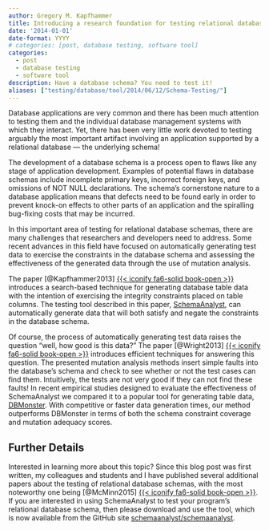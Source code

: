```yaml
---
author: Gregory M. Kapfhammer
title: Introducing a research foundation for testing relational database schemas
date: '2014-01-01'
date-format: YYYY
# categories: [post, database testing, software tool]
categories:
  - post
  - database testing
  - software tool
description: Have a database schema? You need to test it!
aliases: ["testing/database/tool/2014/06/12/Schema-Testing/"]
---
```


Database applications are very common and there has been much attention to
testing them and the individual database management systems with which they
interact. Yet, there has been very little work devoted to testing arguably the
most important artifact involving an application supported by a relational
database &mdash; the underlying schema!

The development of a database schema is a process open to flaws like any stage
of application development. Examples of potential flaws in database schemas
include incomplete primary keys, incorrect foreign keys, and omissions of NOT
NULL declarations. The schema's cornerstone nature to a database application
means that defects need to be found early in order to prevent knock-on effects
to other parts of an application and the spiralling bug-fixing costs that may be
incurred.

In this important area of testing for relational database schemas, there are
many challenges that researchers and developers need to address. Some recent
advances in this field have focused on automatically generating test data to
exercise the constraints in the database schema and assessing the effectiveness
of the generated data through the use of mutation analysis.

The paper [@Kapfhammer2013] [{{< iconify fa6-solid book-open
>}}](/research/papers/Kapfhammer2013/index.qmd) introduces a search-based
technique for generating database table data with the intention of exercising
the integrity constraints placed on table columns. The testing tool described
in this paper, <a href="http://schemaanalyst.org/">SchemaAnalyst</a>, can
automatically generate data that will both satisfy and negate the constraints
in the database schema. </p>

Of course, the process of automatically generating test data raises the
question "well, how good is this data?" The paper [@Wright2013] [{{< iconify
fa6-solid book-open
>}}](/research/papers/Wright2013/index.qmd) introduces efficient
techniques for answering this question. The presented mutation analysis methods
insert simple faults into the database's schema and check to see whether or not
the test cases can find them. Intuitively, the tests are not very good if they
can not find these faults! In recent empirical studies designed to evaluate the
effectiveness of SchemaAnalyst we compared it to a popular tool for generating
table data, <a href="http://dbmonster.sourceforge.net/">DBMonster</a>. With
competitive or faster data generation times, our method outperforms DBMonster
in terms of both the schema constraint coverage and mutation adequacy scores.

::: {.callout-note appearance="simple"}

## Further Details

Interested in learning more about this topic? Since this blog post was first
written, my colleagues and students and I have published several additional
papers about the testing of relational database schemas, with the most
noteworthy one being [@McMinn2015] [{{< iconify fa6-solid book-open
>}}](/research/papers/McMinn2015/index.qmd). If you are interested in using
SchemaAnalyst to test your program's relational database schema, then please
download and use the tool, which is now available from the GitHub site <a
href="https://github.com/schemaanalyst/schemaanalyst">schemaanalyst/schemaanalyst</a>.

:::
